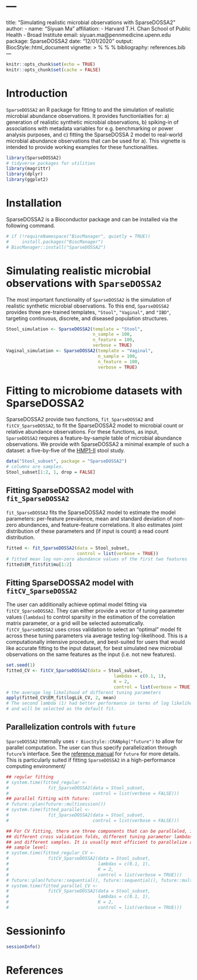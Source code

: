 # ---
title: "Simulating realistic microbial observations with SparseDOSSA2"
author:
- name: "Siyuan Ma"
affiliation:
- Harvard T.H. Chan School of Public Health
- Broad Institute
email: siyuan.ma@pennmedicine.upenn.edu
package: SparseDOSSA2
date: "12/01/2020"
output:
BiocStyle::html_document
vignette: >
%\VignetteIndexEntry{SparseDOSSA2}
%\VignetteEngine{knitr::rmarkdown}
%\VignetteEncoding{UTF-8}
bibliography: references.bib
---


```r
knitr::opts_chunk$set(echo = TRUE)
knitr::opts_chunk$set(cache = FALSE)
```

# Introduction

`SparseDOSSA2` an R package for fitting to and the simulation of realistic microbial
abundance observations. It provides functionlaities for: a) generation of realistic synthetic microbial observations, b) spiking-in of associations with metadata variables 
for e.g. benchmarking or power analysis purposes, and c) fitting the SparseDOSSA 2 
model to real-world microbial abundance observations that can be used for a). This vignette is intended to provide working examples for these functionalities. 

```r
library(SparseDOSSA2)
# tidyverse packages for utilities
library(magrittr)
library(dplyr)
library(ggplot2)
```

# Installation

SparseDOSSA2 is a Bioconductor package and can be installed via the following 
command.

```r
# if (!requireNamespace("BiocManager", quietly = TRUE))
#     install.packages("BiocManager")
# BiocManager::install("SparseDOSSA2")
```

# Simulating realistic microbial observations with `SparseDOSSA2`
The most important functionality of `SparseDOSSA2` is the simulation of
realistic synthetic microbial observations. To this end, `SparseDOSSA2` provides
three pre-trained templates, `"Stool"`, `"Vaginal"`, and `"IBD"`, targeting
continuous, discrete, and diseased population structures. 
```r
Stool_simulation <- SparseDOSSA2(template = "Stool", 
                                 n_sample = 100, 
                                 n_feature = 100,
                                 verbose = TRUE)
Vaginal_simulation <- SparseDOSSA2(template = "Vaginal", 
                                   n_sample = 100, 
                                   n_feature = 100,
                                   verbose = TRUE)
```

# Fitting to microbiome datasets with SparseDOSSA2

SparseDOSSA2 provide two functions, `fit_SparseDOSSA2` and `fitCV_SparseDOSSA2`,
to fit the SparseDOSSA2 model to microbial count or relative abundance observations.
For these functions, as input, `SparseDOSSA2` requires a feature-by-sample 
table of microbial abundance observations. We provide with SparseDOSSA2 a minimal
example of such a dataset: a five-by-five of the [HMP1-II](https://www.hmpdacc.org/hmp/) 
stool study.

```r
data("Stool_subset", package = "SparseDOSSA2")
# columns are samples.
Stool_subset[1:2, 1, drop = FALSE]
```

## Fitting SparseDOSSA2 model with `fit_SparseDOSSA2`

`fit_SparseDOSSA2` fits the SparseDOSSA2 model to estimate the 
model parameters: per-feature prevalence, mean and standard deviation of 
non-zero abundances, and feature-feature correlations. 
It also estimates joint distribution of these parameters
and (if input is count) a read count distribution.

```r
fitted <- fit_SparseDOSSA2(data = Stool_subset,
                           control = list(verbose = TRUE))
# fitted mean log non-zero abundance values of the first two features
fitted$EM_fit$fit$mu[1:2]
```

## Fitting SparseDOSSA2 model with `fitCV_SparseDOSSA2`

The user can additionally achieve optimal model fitting via 
`fitCV_SparseDOSSA2`. They can either provide a vector of tuning parameter
values (`lambdas`) to control sparsity in the estimation of the correlation
matrix parameter, or a grid will be selected automatically. 
`fitCV_SparseDOSSA2` uses cross validation to select an "optimal" model fit
across these tuning parameters via average testing log-likelihood. This is a 
computationally intensive procedure, and best-suited for users that would like
accurate fitting to the input dataset, for best simulated new microbial 
observations on the same features as the input (i.e. not new features).

```r
set.seed(1)
fitted_CV <- fitCV_SparseDOSSA2(data = Stool_subset,
                                         lambdas = c(0.1, 1),
                                         K = 2,
                                         control = list(verbose = TRUE))
# the average log likelihood of different tuning parameters
apply(fitted_CV$EM_fit$logLik_CV, 2, mean)
# The second lambda (1) had better performance in terms of log likelihood,
# and will be selected as the default fit.
```

## Parallelization controls with `future`

`SparseDOSSA2` internally uses `r BiocStyle::CRANpkg("future")` to allow for
parallel computation. The user can thus specify parallelization through `future`'s
interface. See the [reference manual](https://cran.r-project.org/web/packages/future/vignettes/future-1-overview.html) 
for `future` for more details. This is 
particularly suited if fitting `SparseDOSSA2` in a high-performance computing
environment/

```r
## regular fitting 
# system.time(fitted_regular <- 
#               fit_SparseDOSSA2(data = Stool_subset,
#                                control = list(verbose = FALSE)))
## parallel fitting with future:
# future::plan(future::multisession())
# system.time(fitted_parallel <- 
#               fit_SparseDOSSA2(data = Stool_subset,
#                                control = list(verbose = FALSE)))

## For CV fitting, there are three components that can be paralleled, in order:
## different cross validation folds, different tuning parameter lambdas, 
## and different samples. It is usually most efficient to parallelize at the
## sample level:
# system.time(fitted_regular_CV <-
#               fitCV_SparseDOSSA2(data = Stool_subset,
#                                  lambdas = c(0.1, 1),
#                                  K = 2,
#                                  control = list(verbose = TRUE)))
# future::plan(future::sequential(), future::sequential(), future::multisession())
# system.time(fitted_parallel_CV <-
#               fitCV_SparseDOSSA2(data = Stool_subset,
#                                  lambdas = c(0.1, 1),
#                                  K = 2,
#                                  control = list(verbose = TRUE)))

```


# Sessioninfo
```r
sessionInfo()
```
# References